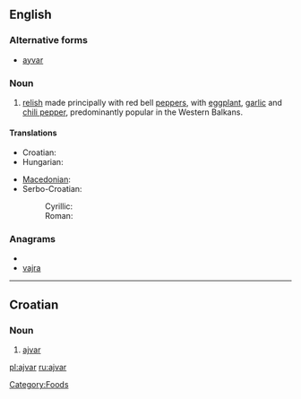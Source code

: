 {{wikipedia}}
==English==

===Alternative forms===
* [[ayvar]]

===Noun===
{{en-noun|-}}

# [[relish]] made principally with red bell [[pepper]]s, with [[eggplant]], [[garlic]] and [[chili pepper]], predominantly popular in the Western Balkans.

====Translations====
{{trans-top|a kind of relish}}
* Croatian: {{t-|hr|ajvar|m}}
* Hungarian: {{t|hu|ajvár}}
{{trans-mid}}
* [[Macedonian]]: {{t-|mk|ајвар|m|tr=ájvar}}
* Serbo-Croatian:
*: Cyrillic: {{t|sh|ајвар|m|sc=Cyrl|xs=Serbo-Croatian}}
*: Roman: {{t|sh|ajvar|m|xs=Serbo-Croatian}}
{{trans-bottom}}

===Anagrams===
* {{alphagram|aajrv}}
* [[vajra#English|vajra]]

----

==Croatian==

===Noun===
{{hr-noun|m}}

# [[#English|ajvar]]

[[Category:Foods]]

[[pl:ajvar]]
[[ru:ajvar]]
